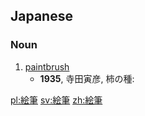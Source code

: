 ==Japanese==
{{ja-kanjitab|え|ふで|yomi=ok}}

===Noun===
{{ja-noun|えふで|kyu=繪筆}}

# [[paintbrush]]
#* '''1935''', 寺田寅彦, 柿の種:
#*: {{ja-usex|私は試みに'''絵筆'''を取って、その中の一つを画布の上に写してみた。|わたし は こころみ に '''えふで''' を とって、 その なか の ひとつ を がふ の うえ に うつして みた。|I took a paintbrush and attempted to reproduce one of them on the canvas.}}

[[pl:絵筆]]
[[sv:絵筆]]
[[zh:絵筆]]